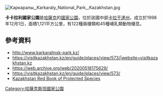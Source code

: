 [[Image:Каркаралы,_Karkaraly_National_Park,_Kazakhstan.jpg|right]]
{{coords|49|25|0|N|75|25|0|E|display=title}}

'''卡卡拉利國家公園'''是[[哈薩克|哈薩克]]的[[國家公園|國家公園]]，位於該國中部[[卡拉干達州|卡拉干達州]]，成立於1998年12月1日，面積1,121平方公里，有122種兩棲類和45種哺乳類動物棲息。

==參考資料==
* http://www.karkaralinsk-park.kz/ {{Wayback|url=http://www.karkaralinsk-park.kz/ |date=20110408121927 }}
* https://visitkazakhstan.kz/en/guide/places/view/573/|website=visitkazakhstan.kz
* https://web.archive.org/web/20200518175629/
* https://visitkazakhstan.kz/en/guide/places/view/573/ {{Wayback|url=https://visitkazakhstan.kz/en/guide/places/view/573/ |date=20200518175629 }}
* [http://www.redbookkz.info/link_1 Kazakhstan Red Book of Protected Species]

{{Kazakhstan-geo-stub}}
[[Category:哈薩克斯坦國家公園|Category:哈薩克斯坦國家公園]]